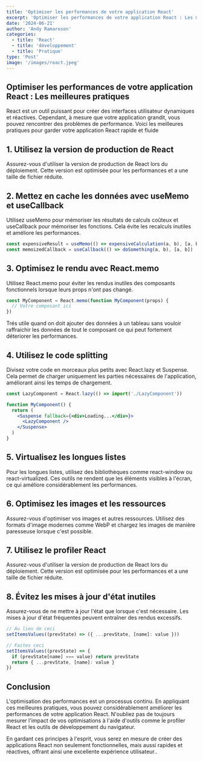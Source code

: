 ```yaml
---
title: 'Optimiser les performances de votre application React'
excerpt: 'Optimiser les performances de votre application React : Les meilleures pratiques'
date: '2024-06-21'
author: 'Andy Ramaroson'
categories:
  - title: 'React'
  - title: 'développement'
  - title: 'Pratique'
type: 'Post'
image: '/images/react.jpeg'
---
```


<h2>
  Optimiser les performances de votre application React : Les meilleures
  pratiques
</h2>

<p>
  React est un outil puissant pour créer des interfaces utilisateur dynamiques
  et réactives. Cependant, à mesure que votre application grandit, vous pouvez
  rencontrer des problèmes de performance. Voici les meilleures pratiques pour
  garder votre application React rapide et fluide
</p>

<h2>1. Utilisez la version de production de React</h2>

<p>
  Assurez-vous d'utiliser la version de production de React lors du déploiement.
  Cette version est optimisée pour les performances et a une taille de fichier
  réduite.
</p>

<h2>2. Mettez en cache les données avec useMemo et useCallback</h2>

<p>
  Utilisez useMemo pour mémoriser les résultats de calculs coûteux et
  useCallback pour mémoriser les fonctions. Cela évite les recalculs inutiles et
  améliore les performances.
</p>

```jsx
const expensiveResult = useMemo(() => expensiveCalculation(a, b), [a, b])
const memoizedCallback = useCallback(() => doSomething(a, b), [a, b])
```

<h2>3. Optimisez le rendu avec React.memo</h2>

<p>
  Utilisez React.memo pour éviter les rendus inutiles des composants
  fonctionnels lorsque leurs props n'ont pas changé.
</p>

```jsx
const MyComponent = React.memo(function MyComponent(props) {
  // Votre composant ici
})
```

<p>
  Trés utile quand on doit ajouter des données à un tableau sans vouloir
  raffraichir les données de tout le composant ce qui peut fortement déteriorer
  les performances.
</p>

<h2>4. Utilisez le code splitting</h2>

<p>
  Divisez votre code en morceaux plus petits avec React.lazy et Suspense. Cela
  permet de charger uniquement les parties nécessaires de l'application,
  améliorant ainsi les temps de chargement.
</p>

```jsx
const LazyComponent = React.lazy(() => import('./LazyComponent'))

function MyComponent() {
  return (
    <Suspense fallback={<div>Loading...</div>}>
      <LazyComponent />
    </Suspense>
  )
}
```

<h2>5. Virtualisez les longues listes</h2>

<p>
  Pour les longues listes, utilisez des bibliothèques comme react-window ou
  react-virtualized. Ces outils ne rendent que les éléments visibles à l'écran,
  ce qui améliore considérablement les performances.
</p>

<h2>6. Optimisez les images et les ressources</h2>

<p>
  Assurez-vous d'optimiser vos images et autres ressources. Utilisez des formats
  d'image modernes comme WebP et chargez les images de manière paresseuse
  lorsque c'est possible.
</p>

<h2>7. Utilisez le profiler React</h2>

<p>
  Assurez-vous d'utiliser la version de production de React lors du déploiement.
  Cette version est optimisée pour les performances et a une taille de fichier
  réduite.
</p>

<h2>8. Évitez les mises à jour d'état inutiles</h2>

<p>
  Assurez-vous de ne mettre à jour l'état que lorsque c'est nécessaire. Les
  mises à jour d'état fréquentes peuvent entraîner des rendus excessifs.
</p>

```jsx
// Au lieu de ceci
setItemsValues((prevState) => ({ ...prevState, [name]: value }))

// Faites ceci
setItemsValues((prevState) => {
  if (prevState[name] === value) return prevState
  return { ...prevState, [name]: value }
})
```

<h2>Conclusion</h2>

<p>
  L'optimisation des performances est un processus continu. En appliquant ces
  meilleures pratiques, vous pouvez considérablement améliorer les performances
  de votre application React. N'oubliez pas de toujours mesurer l'impact de vos
  optimisations à l'aide d'outils comme le profiler React et les outils de
  développement du navigateur.
</p>

<p>
  En gardant ces principes à l'esprit, vous serez en mesure de créer des
  applications React non seulement fonctionnelles, mais aussi rapides et
  réactives, offrant ainsi une excellente expérience utilisateur..
</p>
